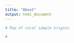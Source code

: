 ```yaml
---
title: "About"
output: html_document
---
```



```r
# Map of coral sample origins

# 

```

